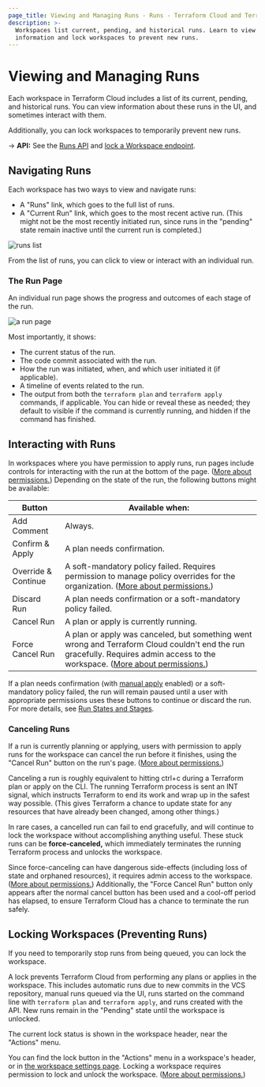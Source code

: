 ```yaml
---
page_title: Viewing and Managing Runs - Runs - Terraform Cloud and Terraform Enterprise
description: >-
  Workspaces list current, pending, and historical runs. Learn to view run
  information and lock workspaces to prevent new runs.
---
```


# Viewing and Managing Runs

Each workspace in Terraform Cloud includes a list of its current, pending, and historical runs. You can view information about these runs in the UI, and sometimes interact with them.

Additionally, you can lock workspaces to temporarily prevent new runs.

-> **API:** See the [Runs API](/cloud-docs/api-docs/run) and [lock a Workspace endpoint](/cloud-docs/api-docs/workspaces#lock-a-workspace).

## Navigating Runs

Each workspace has two ways to view and navigate runs:

- A "Runs" link, which goes to the full list of runs.
- A "Current Run" link, which goes to the most recent active run. (This might not be the most recently initiated run, since runs in the "pending" state remain inactive until the current run is completed.)

![runs list](/img/docs/runs-list.png)

From the list of runs, you can click to view or interact with an individual run.

### The Run Page

An individual run page shows the progress and outcomes of each stage of the run.

![a run page](/img/docs/runs-run-page.png)

Most importantly, it shows:

- The current status of the run.
- The code commit associated with the run.
- How the run was initiated, when, and which user initiated it (if applicable).
- A timeline of events related to the run.
- The output from both the `terraform plan` and `terraform apply` commands, if applicable. You can hide or reveal these as needed; they default to visible if the command is currently running, and hidden if the command has finished.

## Interacting with Runs

In workspaces where you have permission to apply runs, run pages include controls for interacting with the run at the bottom of the page. ([More about permissions.](/cloud-docs/users-teams-organizations/permissions)) Depending on the state of the run, the following buttons might be available:

| Button              | Available when:                                                                                                                                                                                                                    |
| ------------------- | ---------------------------------------------------------------------------------------------------------------------------------------------------------------------------------------------------------------------------------- |
| Add Comment         | Always.                                                                                                                                                                                                                            |
| Confirm & Apply     | A plan needs confirmation.                                                                                                                                                                                                         |
| Override & Continue | A soft-mandatory policy failed. Requires permission to manage policy overrides for the organization. ([More about permissions.](/cloud-docs/users-teams-organizations/permissions))                                                |
| Discard Run         | A plan needs confirmation or a soft-mandatory policy failed.                                                                                                                                                                       |
| Cancel Run          | A plan or apply is currently running.                                                                                                                                                                                              |
| Force Cancel Run    | A plan or apply was canceled, but something went wrong and Terraform Cloud couldn't end the run gracefully. Requires admin access to the workspace. ([More about permissions.](/cloud-docs/users-teams-organizations/permissions)) |

[permissions-citation]: #intentionally-unused---keep-for-maintainers

If a plan needs confirmation (with [manual apply](/cloud-docs/workspaces/settings#auto-apply-and-manual-apply) enabled) or a soft-mandatory policy failed, the run will remain paused until a user with appropriate permissions uses these buttons to continue or discard the run. For more details, see [Run States and Stages](/cloud-docs/run/states).

### Canceling Runs

If a run is currently planning or applying, users with permission to apply runs for the workspace can cancel the run before it finishes, using the "Cancel Run" button on the run's page. ([More about permissions.](/cloud-docs/users-teams-organizations/permissions))

[permissions-citation]: #intentionally-unused---keep-for-maintainers

Canceling a run is roughly equivalent to hitting ctrl+c during a Terraform plan or apply on the CLI. The running Terraform process is sent an INT signal, which instructs Terraform to end its work and wrap up in the safest way possible. (This gives Terraform a chance to update state for any resources that have already been changed, among other things.)

In rare cases, a cancelled run can fail to end gracefully, and will continue to lock the workspace without accomplishing anything useful. These stuck runs can be **force-canceled,** which immediately terminates the running Terraform process and unlocks the workspace.

Since force-canceling can have dangerous side-effects (including loss of state and orphaned resources), it requires admin access to the workspace. ([More about permissions.](/cloud-docs/users-teams-organizations/permissions)) Additionally, the "Force Cancel Run" button only appears after the normal cancel button has been used and a cool-off period has elapsed, to ensure Terraform Cloud has a chance to terminate the run safely.

[permissions-citation]: #intentionally-unused---keep-for-maintainers

## Locking Workspaces (Preventing Runs)

If you need to temporarily stop runs from being queued, you can lock the workspace.

A lock prevents Terraform Cloud from performing any plans or applies in the workspace. This includes automatic runs due to new commits in the VCS repository, manual runs queued via the UI, runs started on the command line with `terraform plan` and `terraform apply`, and runs created with the API. New runs remain in the "Pending" state until the workspace is unlocked.

The current lock status is shown in the workspace header, near the "Actions" menu.

You can find the lock button in the "Actions" menu in a workspace's header, or in [the workspace settings page](/cloud-docs/workspaces/settings). Locking a workspace requires permission to lock and unlock the workspace. ([More about permissions.](/cloud-docs/users-teams-organizations/permissions))

[permissions-citation]: #intentionally-unused---keep-for-maintainers
